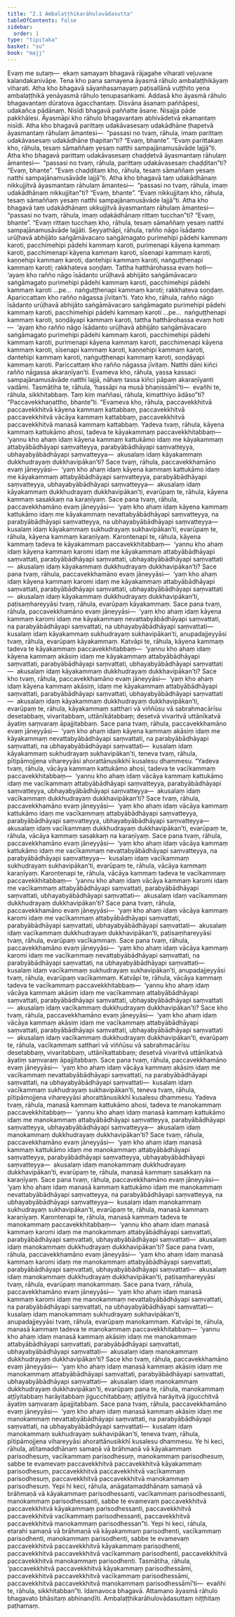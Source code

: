 ```yaml
---
title: "2.1 Ambalaṭṭhikarāhulovādasutta"
tableOfContents: false
sidebar:
  order: 1
type: "tipitaka"
basket: "su"
book: "majj"
---
```



<DynamicBreadcrumb />

<Division number="107" book="majj">

<Paragraph number="287" book="majj">
Evaṃ me sutaṃ—  ekaṃ samayaṃ bhagavā rājagahe viharati veḷuvane kalandakanivāpe. Tena kho pana samayena āyasmā rāhulo ambalaṭṭhikāyaṃ viharati. Atha kho bhagavā sāyanhasamayaṃ paṭisallānā vuṭṭhito yena ambalaṭṭhikā yenāyasmā rāhulo tenupasaṅkami. Addasā kho āyasmā rāhulo bhagavantaṃ dūratova āgacchantaṃ. Disvāna āsanaṃ paññāpesi, udakañca pādānaṃ. Nisīdi bhagavā paññatte āsane. Nisajja pāde pakkhālesi. Āyasmāpi kho rāhulo bhagavantaṃ abhivādetvā ekamantaṃ nisīdi.
</Paragraph>

</Division>
<Division number="108" book="majj">

<Paragraph number="288" book="majj">
Atha kho bhagavā parittaṃ udakāvasesaṃ udakādhāne ṭhapetvā āyasmantaṃ rāhulaṃ āmantesi—  “passasi no tvaṃ, rāhula, imaṃ parittaṃ udakāvasesaṃ udakādhāne ṭhapitan”ti? “Evaṃ, bhante”. “Evaṃ parittakaṃ kho, rāhula, tesaṃ sāmaññaṃ yesaṃ natthi sampajānamusāvāde lajjā”ti. Atha kho bhagavā parittaṃ udakāvasesaṃ chaḍḍetvā āyasmantaṃ rāhulaṃ āmantesi—  “passasi no tvaṃ, rāhula, parittaṃ udakāvasesaṃ chaḍḍitan”ti? “Evaṃ, bhante”. “Evaṃ chaḍḍitaṃ kho, rāhula, tesaṃ sāmaññaṃ yesaṃ natthi sampajānamusāvāde lajjā”ti. Atha kho bhagavā taṃ udakādhānaṃ nikkujjitvā āyasmantaṃ rāhulaṃ āmantesi—  “passasi no tvaṃ, rāhula, imaṃ udakādhānaṃ nikkujjitan”ti? “Evaṃ, bhante”. “Evaṃ nikkujjitaṃ kho, rāhula, tesaṃ sāmaññaṃ yesaṃ natthi sampajānamusāvāde lajjā”ti. Atha kho bhagavā taṃ udakādhānaṃ ukkujjitvā āyasmantaṃ rāhulaṃ āmantesi—  “passasi no tvaṃ, rāhula, imaṃ udakādhānaṃ rittaṃ tucchan”ti? “Evaṃ, bhante”. “Evaṃ rittaṃ tucchaṃ kho, rāhula, tesaṃ sāmaññaṃ yesaṃ natthi sampajānamusāvāde lajjāti. Seyyathāpi, rāhula, rañño nāgo īsādanto urūḷhavā abhijāto saṅgāmāvacaro saṅgāmagato purimehipi pādehi kammaṃ karoti, pacchimehipi pādehi kammaṃ karoti, purimenapi kāyena kammaṃ karoti, pacchimenapi kāyena kammaṃ karoti, sīsenapi kammaṃ karoti, kaṇṇehipi kammaṃ karoti, dantehipi kammaṃ karoti, naṅguṭṭhenapi kammaṃ karoti; rakkhateva soṇḍaṃ. Tattha hatthārohassa evaṃ hoti—  ‘ayaṃ kho rañño nāgo īsādanto urūḷhavā abhijāto saṅgāmāvacaro saṅgāmagato purimehipi pādehi kammaṃ karoti, pacchimehipi pādehi kammaṃ karoti …pe…  naṅguṭṭhenapi kammaṃ karoti; rakkhateva soṇḍaṃ. Apariccattaṃ kho rañño nāgassa jīvitan’ti. Yato kho, rāhula, rañño nāgo īsādanto urūḷhavā abhijāto saṅgāmāvacaro saṅgāmagato purimehipi pādehi kammaṃ karoti, pacchimehipi pādehi kammaṃ karoti …pe…  naṅguṭṭhenapi kammaṃ karoti, soṇḍāyapi kammaṃ karoti, tattha hatthārohassa evaṃ hoti—  ‘ayaṃ kho rañño nāgo īsādanto urūḷhavā abhijāto saṅgāmāvacaro saṅgāmagato purimehipi pādehi kammaṃ karoti, pacchimehipi pādehi kammaṃ karoti, purimenapi kāyena kammaṃ karoti, pacchimenapi kāyena kammaṃ karoti, sīsenapi kammaṃ karoti, kaṇṇehipi kammaṃ karoti, dantehipi kammaṃ karoti, naṅguṭṭhenapi kammaṃ karoti, soṇḍāyapi kammaṃ karoti. Pariccattaṃ kho rañño nāgassa jīvitaṃ. Natthi dāni kiñci rañño nāgassa akaraṇīyan’ti. Evameva kho, rāhula, yassa kassaci sampajānamusāvāde natthi lajjā, nāhaṃ tassa kiñci pāpaṃ akaraṇīyanti vadāmi. Tasmātiha te, rāhula, ‘hassāpi na musā bhaṇissāmī’ti—  evañhi te, rāhula, sikkhitabbaṃ.
</Paragraph>

</Division>
<Division number="109" book="majj">

<Paragraph number="289" book="majj">
Taṃ kiṃ maññasi, rāhula, kimatthiyo ādāso”ti?
</Paragraph>

<Paragraph number="290" book="majj">
“Paccavekkhaṇattho, bhante”ti.
</Paragraph>

<Paragraph number="291" book="majj">
“Evameva kho, rāhula, paccavekkhitvā paccavekkhitvā kāyena kammaṃ kattabbaṃ, paccavekkhitvā paccavekkhitvā vācāya kammaṃ kattabbaṃ, paccavekkhitvā paccavekkhitvā manasā kammaṃ kattabbaṃ. Yadeva tvaṃ, rāhula, kāyena kammaṃ kattukāmo ahosi, tadeva te kāyakammaṃ paccavekkhitabbaṃ—  ‘yannu kho ahaṃ idaṃ kāyena kammaṃ kattukāmo idaṃ me kāyakammaṃ attabyābādhāyapi saṃvatteyya, parabyābādhāyapi saṃvatteyya, ubhayabyābādhāyapi saṃvatteyya—  akusalaṃ idaṃ kāyakammaṃ dukkhudrayaṃ dukkhavipākan’ti? Sace tvaṃ, rāhula, paccavekkhamāno evaṃ jāneyyāsi—  ‘yaṃ kho ahaṃ idaṃ kāyena kammaṃ kattukāmo idaṃ me kāyakammaṃ attabyābādhāyapi saṃvatteyya, parabyābādhāyapi saṃvatteyya, ubhayabyābādhāyapi saṃvatteyya—  akusalaṃ idaṃ kāyakammaṃ dukkhudrayaṃ dukkhavipākan’ti, evarūpaṃ te, rāhula, kāyena kammaṃ sasakkaṃ na karaṇīyaṃ. Sace pana tvaṃ, rāhula, paccavekkhamāno evaṃ jāneyyāsi—  ‘yaṃ kho ahaṃ idaṃ kāyena kammaṃ kattukāmo idaṃ me kāyakammaṃ nevattabyābādhāyapi saṃvatteyya, na parabyābādhāyapi saṃvatteyya, na ubhayabyābādhāyapi saṃvatteyya—  kusalaṃ idaṃ kāyakammaṃ sukhudrayaṃ sukhavipākan’ti, evarūpaṃ te, rāhula, kāyena kammaṃ karaṇīyaṃ.
</Paragraph>

<Paragraph number="292" book="majj">
Karontenapi te, rāhula, kāyena kammaṃ tadeva te kāyakammaṃ paccavekkhitabbaṃ—  ‘yannu kho ahaṃ idaṃ kāyena kammaṃ karomi idaṃ me kāyakammaṃ attabyābādhāyapi saṃvattati, parabyābādhāyapi saṃvattati, ubhayabyābādhāyapi saṃvattati—  akusalaṃ idaṃ kāyakammaṃ dukkhudrayaṃ dukkhavipākan’ti? Sace pana tvaṃ, rāhula, paccavekkhamāno evaṃ jāneyyāsi—  ‘yaṃ kho ahaṃ idaṃ kāyena kammaṃ karomi idaṃ me kāyakammaṃ attabyābādhāyapi saṃvattati, parabyābādhāyapi saṃvattati, ubhayabyābādhāyapi saṃvattati—  akusalaṃ idaṃ kāyakammaṃ dukkhudrayaṃ dukkhavipākan’ti, paṭisaṃhareyyāsi tvaṃ, rāhula, evarūpaṃ kāyakammaṃ. Sace pana tvaṃ, rāhula, paccavekkhamāno evaṃ jāneyyāsi—  ‘yaṃ kho ahaṃ idaṃ kāyena kammaṃ karomi idaṃ me kāyakammaṃ nevattabyābādhāyapi saṃvattati, na parabyābādhāyapi saṃvattati, na ubhayabyābādhāyapi saṃvattati—  kusalaṃ idaṃ kāyakammaṃ sukhudrayaṃ sukhavipākan’ti, anupadajjeyyāsi tvaṃ, rāhula, evarūpaṃ kāyakammaṃ.
</Paragraph>

<Paragraph number="293" book="majj">
Katvāpi te, rāhula, kāyena kammaṃ tadeva te kāyakammaṃ paccavekkhitabbaṃ—  ‘yannu kho ahaṃ idaṃ kāyena kammaṃ akāsiṃ idaṃ me kāyakammaṃ attabyābādhāyapi saṃvattati, parabyābādhāyapi saṃvattati, ubhayabyābādhāyapi saṃvattati—  akusalaṃ idaṃ kāyakammaṃ dukkhudrayaṃ dukkhavipākan’ti? Sace kho tvaṃ, rāhula, paccavekkhamāno evaṃ jāneyyāsi—  ‘yaṃ kho ahaṃ idaṃ kāyena kammaṃ akāsiṃ, idaṃ me kāyakammaṃ attabyābādhāyapi saṃvattati, parabyābādhāyapi saṃvattati, ubhayabyābādhāyapi saṃvattati—  akusalaṃ idaṃ kāyakammaṃ dukkhudrayaṃ dukkhavipākan’ti, evarūpaṃ te, rāhula, kāyakammaṃ satthari vā viññūsu vā sabrahmacārīsu desetabbaṃ, vivaritabbaṃ, uttānīkātabbaṃ; desetvā vivaritvā uttānīkatvā āyatiṃ saṃvaraṃ āpajjitabbaṃ. Sace pana tvaṃ, rāhula, paccavekkhamāno evaṃ jāneyyāsi—  ‘yaṃ kho ahaṃ idaṃ kāyena kammaṃ akāsiṃ idaṃ me kāyakammaṃ nevattabyābādhāyapi saṃvattati, na parabyābādhāyapi saṃvattati, na ubhayabyābādhāyapi saṃvattati—  kusalaṃ idaṃ kāyakammaṃ sukhudrayaṃ sukhavipākan’ti, teneva tvaṃ, rāhula, pītipāmojjena vihareyyāsi ahorattānusikkhī kusalesu dhammesu.
</Paragraph>

</Division>
<Division number="110" book="majj">

<Paragraph number="294" book="majj">
“Yadeva tvaṃ, rāhula, vācāya kammaṃ kattukāmo ahosi, tadeva te vacīkammaṃ paccavekkhitabbaṃ—  ‘yannu kho ahaṃ idaṃ vācāya kammaṃ kattukāmo idaṃ me vacīkammaṃ attabyābādhāyapi saṃvatteyya, parabyābādhāyapi saṃvatteyya, ubhayabyābādhāyapi saṃvatteyya—  akusalaṃ idaṃ vacīkammaṃ dukkhudrayaṃ dukkhavipākan’ti? Sace tvaṃ, rāhula, paccavekkhamāno evaṃ jāneyyāsi—  ‘yaṃ kho ahaṃ idaṃ vācāya kammaṃ kattukāmo idaṃ me vacīkammaṃ attabyābādhāyapi saṃvatteyya, parabyābādhāyapi saṃvatteyya, ubhayabyābādhāyapi saṃvatteyya—  akusalaṃ idaṃ vacīkammaṃ dukkhudrayaṃ dukkhavipākan’ti, evarūpaṃ te, rāhula, vācāya kammaṃ sasakkaṃ na karaṇīyaṃ. Sace pana tvaṃ, rāhula, paccavekkhamāno evaṃ jāneyyāsi—  ‘yaṃ kho ahaṃ idaṃ vācāya kammaṃ kattukāmo idaṃ me vacīkammaṃ nevattabyābādhāyapi saṃvatteyya, na parabyābādhāyapi saṃvatteyya—  kusalaṃ idaṃ vacīkammaṃ sukhudrayaṃ sukhavipākan’ti, evarūpaṃ te, rāhula, vācāya kammaṃ karaṇīyaṃ.
</Paragraph>

<Paragraph number="295" book="majj">
Karontenapi te, rāhula, vācāya kammaṃ tadeva te vacīkammaṃ paccavekkhitabbaṃ—  ‘yannu kho ahaṃ idaṃ vācāya kammaṃ karomi idaṃ me vacīkammaṃ attabyābādhāyapi saṃvattati, parabyābādhāyapi saṃvattati, ubhayabyābādhāyapi saṃvattati—  akusalaṃ idaṃ vacīkammaṃ dukkhudrayaṃ dukkhavipākan’ti? Sace pana tvaṃ, rāhula, paccavekkhamāno evaṃ jāneyyāsi—  ‘yaṃ kho ahaṃ idaṃ vācāya kammaṃ karomi idaṃ me vacīkammaṃ attabyābādhāyapi saṃvattati, parabyābādhāyapi saṃvattati, ubhayabyābādhāyapi saṃvattati—  akusalaṃ idaṃ vacīkammaṃ dukkhudrayaṃ dukkhavipākan’ti, paṭisaṃhareyyāsi tvaṃ, rāhula, evarūpaṃ vacīkammaṃ. Sace pana tvaṃ, rāhula, paccavekkhamāno evaṃ jāneyyāsi—  ‘yaṃ kho ahaṃ idaṃ vācāya kammaṃ karomi idaṃ me vacīkammaṃ nevattabyābādhāyapi saṃvattati, na parabyābādhāyapi saṃvattati, na ubhayabyābādhāyapi saṃvattati—  kusalaṃ idaṃ vacīkammaṃ sukhudrayaṃ sukhavipākan’ti, anupadajjeyyāsi tvaṃ, rāhula, evarūpaṃ vacīkammaṃ.
</Paragraph>

<Paragraph number="296" book="majj">
Katvāpi te, rāhula, vācāya kammaṃ tadeva te vacīkammaṃ paccavekkhitabbaṃ—  ‘yannu kho ahaṃ idaṃ vācāya kammaṃ akāsiṃ idaṃ me vacīkammaṃ attabyābādhāyapi saṃvattati, parabyābādhāyapi saṃvattati, ubhayabyābādhāyapi saṃvattati—  akusalaṃ idaṃ vacīkammaṃ dukkhudrayaṃ dukkhavipākan’ti? Sace kho tvaṃ, rāhula, paccavekkhamāno evaṃ jāneyyāsi—  ‘yaṃ kho ahaṃ idaṃ vācāya kammaṃ akāsiṃ idaṃ me vacīkammaṃ attabyābādhāyapi saṃvattati, parabyābādhāyapi saṃvattati, ubhayabyābādhāyapi saṃvattati—  akusalaṃ idaṃ vacīkammaṃ dukkhudrayaṃ dukkhavipākan’ti, evarūpaṃ te, rāhula, vacīkammaṃ satthari vā viññūsu vā sabrahmacārīsu desetabbaṃ, vivaritabbaṃ, uttānīkattabbaṃ; desetvā vivaritvā uttānīkatvā āyatiṃ saṃvaraṃ āpajjitabbaṃ. Sace pana tvaṃ, rāhula, paccavekkhamāno evaṃ jāneyyāsi—  ‘yaṃ kho ahaṃ idaṃ vācāya kammaṃ akāsiṃ idaṃ me vacīkammaṃ nevattabyābādhāyapi saṃvattati, na parabyābādhāyapi saṃvattati, na ubhayabyābādhāyapi saṃvattati—  kusalaṃ idaṃ vacīkammaṃ sukhudrayaṃ sukhavipākan’ti, teneva tvaṃ, rāhula, pītipāmojjena vihareyyāsi ahorattānusikkhī kusalesu dhammesu.
</Paragraph>

</Division>
<Division number="111" book="majj">

<Paragraph number="297" book="majj">
Yadeva tvaṃ, rāhula, manasā kammaṃ kattukāmo ahosi, tadeva te manokammaṃ paccavekkhitabbaṃ—  ‘yannu kho ahaṃ idaṃ manasā kammaṃ kattukāmo idaṃ me manokammaṃ attabyābādhāyapi saṃvatteyya, parabyābādhāyapi saṃvatteyya, ubhayabyābādhāyapi saṃvatteyya—  akusalaṃ idaṃ manokammaṃ dukkhudrayaṃ dukkhavipākan’ti? Sace tvaṃ, rāhula, paccavekkhamāno evaṃ jāneyyāsi—  ‘yaṃ kho ahaṃ idaṃ manasā kammaṃ kattukāmo idaṃ me manokammaṃ attabyābādhāyapi saṃvatteyya, parabyābādhāyapi saṃvatteyya, ubhayabyābādhāyapi saṃvatteyya—  akusalaṃ idaṃ manokammaṃ dukkhudrayaṃ dukkhavipākan’ti, evarūpaṃ te, rāhula, manasā kammaṃ sasakkaṃ na karaṇīyaṃ. Sace pana tvaṃ, rāhula, paccavekkhamāno evaṃ jāneyyāsi—  ‘yaṃ kho ahaṃ idaṃ manasā kammaṃ kattukāmo idaṃ me manokammaṃ nevattabyābādhāyapi saṃvatteyya, na parabyābādhāyapi saṃvatteyya, na ubhayabyābādhāyapi saṃvatteyya—  kusalaṃ idaṃ manokammaṃ sukhudrayaṃ sukhavipākan’ti, evarūpaṃ te, rāhula, manasā kammaṃ karaṇīyaṃ.
</Paragraph>

<Paragraph number="298" book="majj">
Karontenapi te, rāhula, manasā kammaṃ tadeva te manokammaṃ paccavekkhitabbaṃ—  ‘yannu kho ahaṃ idaṃ manasā kammaṃ karomi idaṃ me manokammaṃ attabyābādhāyapi saṃvattati, parabyābādhāyapi saṃvattati, ubhayabyābādhāyapi saṃvattati—  akusalaṃ idaṃ manokammaṃ dukkhudrayaṃ dukkhavipākan’ti? Sace pana tvaṃ, rāhula, paccavekkhamāno evaṃ jāneyyāsi—  ‘yaṃ kho ahaṃ idaṃ manasā kammaṃ karomi idaṃ me manokammaṃ attabyābādhāyapi saṃvattati, parabyābādhāyapi saṃvattati, ubhayabyābādhāyapi saṃvattati—  akusalaṃ idaṃ manokammaṃ dukkhudrayaṃ dukkhavipākan’ti, paṭisaṃhareyyāsi tvaṃ, rāhula, evarūpaṃ manokammaṃ. Sace pana tvaṃ, rāhula, paccavekkhamāno evaṃ jāneyyāsi—  ‘yaṃ kho ahaṃ idaṃ manasā kammaṃ karomi idaṃ me manokammaṃ nevattabyābādhāyapi saṃvattati, na parabyābādhāyapi saṃvattati, na ubhayabyābādhāyapi saṃvattati—  kusalaṃ idaṃ manokammaṃ sukhudrayaṃ sukhavipākan’ti, anupadajjeyyāsi tvaṃ, rāhula, evarūpaṃ manokammaṃ.
</Paragraph>

<Paragraph number="299" book="majj">
Katvāpi te, rāhula, manasā kammaṃ tadeva te manokammaṃ paccavekkhitabbaṃ—  ‘yannu kho ahaṃ idaṃ manasā kammaṃ akāsiṃ idaṃ me manokammaṃ attabyābādhāyapi saṃvattati, parabyābādhāyapi saṃvattati, ubhayabyābādhāyapi saṃvattati—  akusalaṃ idaṃ manokammaṃ dukkhudrayaṃ dukkhavipākan’ti? Sace kho tvaṃ, rāhula, paccavekkhamāno evaṃ jāneyyāsi—  ‘yaṃ kho ahaṃ idaṃ manasā kammaṃ akāsiṃ idaṃ me manokammaṃ attabyābādhāyapi saṃvattati, parabyābādhāyapi saṃvattati, ubhayabyābādhāyapi saṃvattati—  akusalaṃ idaṃ manokammaṃ dukkhudrayaṃ dukkhavipākan’ti, evarūpaṃ pana te, rāhula, manokammaṃ aṭṭīyitabbaṃ harāyitabbaṃ jigucchitabbaṃ; aṭṭīyitvā harāyitvā jigucchitvā āyatiṃ saṃvaraṃ āpajjitabbaṃ. Sace pana tvaṃ, rāhula, paccavekkhamāno evaṃ jāneyyāsi—  ‘yaṃ kho ahaṃ idaṃ manasā kammaṃ akāsiṃ idaṃ me manokammaṃ nevattabyābādhāyapi saṃvattati, na parabyābādhāyapi saṃvattati, na ubhayabyābādhāyapi saṃvattati—  kusalaṃ idaṃ manokammaṃ sukhudrayaṃ sukhavipākan’ti, teneva tvaṃ, rāhula, pītipāmojjena vihareyyāsi ahorattānusikkhī kusalesu dhammesu.
</Paragraph>

</Division>
<Division number="112" book="majj">

<Paragraph number="300" book="majj">
Ye hi keci, rāhula, atītamaddhānaṃ samaṇā vā brāhmaṇā vā kāyakammaṃ parisodhesuṃ, vacīkammaṃ parisodhesuṃ, manokammaṃ parisodhesuṃ, sabbe te evamevaṃ paccavekkhitvā paccavekkhitvā kāyakammaṃ parisodhesuṃ, paccavekkhitvā paccavekkhitvā vacīkammaṃ parisodhesuṃ, paccavekkhitvā paccavekkhitvā manokammaṃ parisodhesuṃ. Yepi hi keci, rāhula, anāgatamaddhānaṃ samaṇā vā brāhmaṇā vā kāyakammaṃ parisodhessanti, vacīkammaṃ parisodhessanti, manokammaṃ parisodhessanti, sabbe te evamevaṃ paccavekkhitvā paccavekkhitvā kāyakammaṃ parisodhessanti, paccavekkhitvā paccavekkhitvā vacīkammaṃ parisodhessanti, paccavekkhitvā paccavekkhitvā manokammaṃ parisodhessan”ti. Yepi hi keci, rāhula, etarahi samaṇā vā brāhmaṇā vā kāyakammaṃ parisodhenti, vacīkammaṃ parisodhenti, manokammaṃ parisodhenti, sabbe te evamevaṃ paccavekkhitvā paccavekkhitvā kāyakammaṃ parisodhenti, paccavekkhitvā paccavekkhitvā vacīkammaṃ parisodhenti, paccavekkhitvā paccavekkhitvā manokammaṃ parisodhenti. Tasmātiha, rāhula, ‘paccavekkhitvā paccavekkhitvā kāyakammaṃ parisodhessāmi, paccavekkhitvā paccavekkhitvā vacīkammaṃ parisodhessāmi, paccavekkhitvā paccavekkhitvā manokammaṃ parisodhessāmī’ti—  evañhi te, rāhula, sikkhitabban”ti.
</Paragraph>

<Paragraph number="301" book="majj">
Idamavoca bhagavā. Attamano āyasmā rāhulo bhagavato bhāsitaṃ abhinandīti.

</Paragraph>
</Division>

<Paragraph number="302" type="center" book="majj">
Ambalaṭṭhikarāhulovādasuttaṃ niṭṭhitaṃ paṭhamaṃ.
</Paragraph>